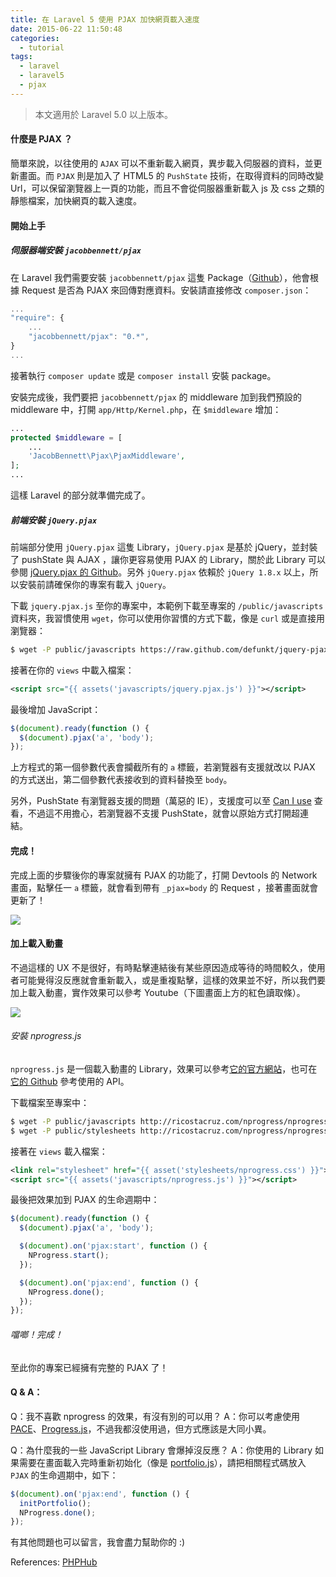 ```yaml
---
title: 在 Laravel 5 使用 PJAX 加快網頁載入速度
date: 2015-06-22 11:50:48
categories:
  - tutorial
tags:
  - laravel
  - laravel5
  - pjax
---
```


> 本文適用於 Laravel 5.0 以上版本。

#### 什麼是 PJAX ？

簡單來說，以往使用的 `AJAX` 可以不重新載入網頁，異步載入伺服器的資料，並更新畫面。而 `PJAX` 則是加入了 HTML5 的 `PushState` 技術，在取得資料的同時改變 Url，可以保留瀏覽器上一頁的功能，而且不會從伺服器重新載入 js 及 css 之類的靜態檔案，加快網頁的載入速度。

<!-- more -->

#### 開始上手

##### 伺服器端安裝 `jacobbennett/pjax`

在 Laravel 我們需要安裝 `jacobbennett/pjax` 這隻 Package（[Github](https://github.com/JacobBennett/pjax)），他會根據 Request 是否為 PJAX 來回傳對應資料。安裝請直接修改 `composer.json`：

```js
...
"require": {
    ...
    "jacobbennett/pjax": "0.*",
}
...
```

接著執行 `composer update` 或是 `composer install` 安裝 package。

安裝完成後，我們要把 `jacobbennett/pjax` 的 middleware 加到我們預設的 middleware 中，打開 `app/Http/Kernel.php`，在 `$middleware` 增加：

```php
...
protected $middleware = [
    ...
    'JacobBennett\Pjax\PjaxMiddleware',
];
...
```

這樣 Laravel 的部分就準備完成了。

##### 前端安裝 `jQuery.pjax`

前端部分使用 `jQuery.pjax` 這隻 Library，`jQuery.pjax` 是基於 jQuery，並封裝了 pushState 與 AJAX ，讓你更容易使用 PJAX 的 Library，關於此 Library 可以參閱 [jQuery.pjax 的 Github](https://github.com/defunkt/jquery-pjax)。另外 `jQuery.pjax` 依賴於 `jQuery 1.8.x` 以上，所以安裝前請確保你的專案有載入 `jQuery`。

下載 `jquery.pjax.js` 至你的專案中，本範例下載至專案的 `/public/javascripts` 資料夾，我習慣使用 `wget`，你可以使用你習慣的方式下載，像是 `curl` 或是直接用瀏覽器：

```bash
$ wget -P public/javascripts https://raw.github.com/defunkt/jquery-pjax/master/jquery.pjax.js
```

接著在你的 `views` 中載入檔案：

```xml
<script src="{{ assets('javascripts/jquery.pjax.js') }}"></script>
```

最後增加 JavaScript：

```js
$(document).ready(function () {
  $(document).pjax('a', 'body');
});
```

上方程式的第一個參數代表會攔截所有的 `a` 標籤，若瀏覽器有支援就改以 PJAX 的方式送出，第二個參數代表接收到的資料替換至 `body`。

另外，PushState 有瀏覽器支援的問題（萬惡的 IE），支援度可以至 [Can I use](http://caniuse.com/#search=pushstate) 查看，不過這不用擔心，若瀏覽器不支援 PushState，就會以原始方式打開超連結。

#### 完成！

完成上面的步驟後你的專案就擁有 PJAX 的功能了，打開 Devtools 的 Network 畫面，點擊任一 `a` 標籤，就會看到帶有 `_pjax=body` 的 Request ，接著畫面就會更新了！

![](http://i.imgur.com/xrKP9S0.png)

#### 加上載入動畫

不過這樣的 UX 不是很好，有時點擊連結後有某些原因造成等待的時間較久，使用者可能覺得沒反應就會重新載入，或是重複點擊，這樣的效果並不好，所以我們要加上載入動畫，實作效果可以參考 Youtube（下圖畫面上方的紅色讀取條）。

![](http://i.imgur.com/rXvQMSS.png)

###### 安裝 nprogress.js

`nprogress.js` 是一個載入動畫的 Library，效果可以參考[它的官方網站](http://ricostacruz.com/nprogress/)，也可在[它的 Github](https://github.com/rstacruz/nprogress) 參考使用的 API。

下載檔案至專案中：

```bash
$ wget -P public/javascripts http://ricostacruz.com/nprogress/nprogress.js
$ wget -P public/stylesheets http://ricostacruz.com/nprogress/nprogress.css
```

接著在 `views` 載入檔案：

```xml
<link rel="stylesheet" href="{{ asset('stylesheets/nprogress.css') }}">
<script src="{{ assets('javascripts/nprogress.js') }}"></script>
```

最後把效果加到 PJAX 的生命週期中：

```js
$(document).ready(function () {
  $(document).pjax('a', 'body');

  $(document).on('pjax:start', function () {
    NProgress.start();
  });

  $(document).on('pjax:end', function () {
    NProgress.done();
  });
});
```

###### 噹啷！完成！

至此你的專案已經擁有完整的 PJAX 了！

#### Q & A：

Q：我不喜歡 nprogress 的效果，有沒有別的可以用？
A：你可以考慮使用 [PACE](http://github.hubspot.com/pace/docs/welcome/)、[Progress.js](http://usablica.github.io/progress.js/)，不過我都沒使用過，但方式應該是大同小異。

Q：為什麼我的一些 JavaScript Library 會爆掉沒反應？
A：你使用的 Library 如果需要在畫面載入完時重新初始化（像是 [portfolio.js](http://portfoliojs.com/)），請把相關程式碼放入 `PJAX` 的生命週期中，如下：

```js
$(document).on('pjax:end', function () {
  initPortfolio();
  NProgress.done();
});
```

有其他問題也可以留言，我會盡力幫助你的 :)

References: [PHPHub](https://phphub.org/topics/44)
